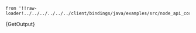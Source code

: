     from '!!raw-loader!../../../../../../client/bindings/java/examples/src/node_api_core/GetOutputs.java';

<CodeBlock className="language-java">
    {GetOutput}
</CodeBlock>